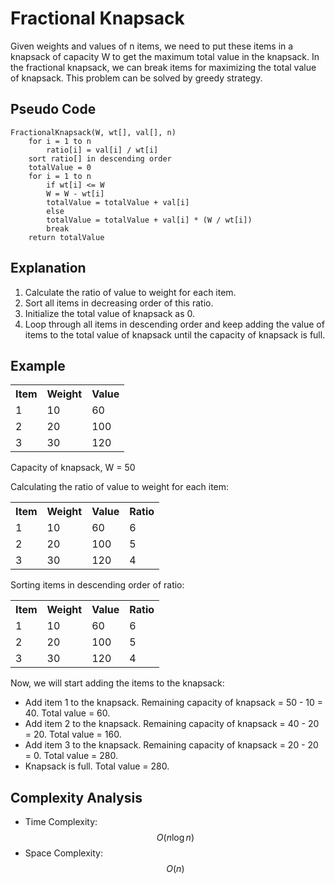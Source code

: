 # Fractional Knapsack

Given weights and values of n items, we need to put these items in a knapsack of capacity W to get the maximum total value in the knapsack. In the fractional knapsack, we can break items for maximizing the total value of knapsack. This problem can be solved by greedy strategy.

## Pseudo Code

```plaintext
FractionalKnapsack(W, wt[], val[], n)
    for i = 1 to n
        ratio[i] = val[i] / wt[i]
    sort ratio[] in descending order
    totalValue = 0
    for i = 1 to n
        if wt[i] <= W
        W = W - wt[i]
        totalValue = totalValue + val[i]
        else
        totalValue = totalValue + val[i] * (W / wt[i])
        break
    return totalValue
```

## Explanation

1. Calculate the ratio of value to weight for each item.
2. Sort all items in decreasing order of this ratio.
3. Initialize the total value of knapsack as 0.
4. Loop through all items in descending order and keep adding the value of items to the total value of knapsack until the capacity of knapsack is full.

## Example

<table className="w-full">
    <tbody>
        <tr>
            <th className="px-6 py-2">Item</th>
            <th className="px-6 py-2">Weight</th>
            <th className="px-6 py-2">Value</th>
        </tr>
        <tr>
            <td className="px-6 py-2">1</td>
            <td className="px-6 py-2">10</td>
            <td className="px-6 py-2">60</td>
        </tr>
        <tr>
            <td className="px-6 py-2">2</td>
            <td className="px-6 py-2">20</td>
            <td className="px-6 py-2">100</td>
        </tr>
        <tr>
            <td className="px-6 py-2">3</td>
            <td className="px-6 py-2">30</td>
            <td className="px-6 py-2">120</td>
        </tr>
    </tbody>
</table>

Capacity of knapsack, W = 50

Calculating the ratio of value to weight for each item:

<table className="w-full">
    <tbody>
        <tr>
            <th className="px-6 py-2">Item</th>
            <th className="px-6 py-2">Weight</th>
            <th className="px-6 py-2">Value</th>
            <th className="px-6 py-2">Ratio</th>
        </tr>
        <tr>
            <td className="px-6 py-2">1</td>
            <td className="px-6 py-2">10</td>
            <td className="px-6 py-2">60</td>
            <td className="px-6 py-2">6</td>
        </tr>
        <tr>
            <td className="px-6 py-2">2</td>
            <td className="px-6 py-2">20</td>
            <td className="px-6 py-2">100</td>
            <td className="px-6 py-2">5</td>
        </tr>
        <tr>
            <td className="px-6 py-2">3</td>
            <td className="px-6 py-2">30</td>
            <td className="px-6 py-2">120</td>
            <td className="px-6 py-2">4</td>
        </tr>
    </tbody>
</table>

Sorting items in descending order of ratio:

<table className="w-full">
    <tbody>
        <tr>
            <th className="px-6 py-2">Item</th>
            <th className="px-6 py-2">Weight</th>
            <th className="px-6 py-2">Value</th>
            <th className="px-6 py-2">Ratio</th>
        </tr>
        <tr>
            <td className="px-6 py-2">1</td>
            <td className="px-6 py-2">10</td>
            <td className="px-6 py-2">60</td>
            <td className="px-6 py-2">6</td>
        </tr>
        <tr>
            <td className="px-6 py-2">2</td>
            <td className="px-6 py-2">20</td>
            <td className="px-6 py-2">100</td>
            <td className="px-6 py-2">5</td>
        </tr>
        <tr>
            <td className="px-6 py-2">3</td>
            <td className="px-6 py-2">30</td>
            <td className="px-6 py-2">120</td>
            <td className="px-6 py-2">4</td>
        </tr>
    </tbody>
</table>

Now, we will start adding the items to the knapsack:

-   Add item 1 to the knapsack. Remaining capacity of knapsack = 50 - 10 = 40. Total value = 60.
-   Add item 2 to the knapsack. Remaining capacity of knapsack = 40 - 20 = 20. Total value = 160.
-   Add item 3 to the knapsack. Remaining capacity of knapsack = 20 - 20 = 0. Total value = 280.
-   Knapsack is full. Total value = 280.

## Complexity Analysis

-   Time Complexity: $$O(n \log n)$$
-   Space Complexity: $$O(n)$$

